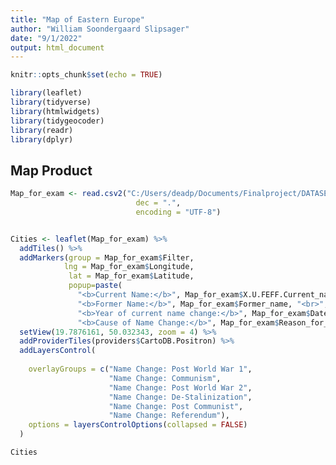 ---
title: "Map of Eastern Europe"
author: "William Soondergaard Slipsager"
date: "9/1/2022"
output: html_document
---

```{r setup, include=FALSE}
knitr::opts_chunk$set(echo = TRUE)
```

```{r Library}
library(leaflet)
library(tidyverse)
library(htmlwidgets)
library(tidygeocoder)
library(readr)
library(dplyr)
```

## Map Product

```{r Final Map, echo=FALSE}

Map_for_exam <- read.csv2("C:/Users/deadp/Documents/Finalproject/DATASET/Map_for_exam2.csv", 
                            dec = ".",
                            encoding = "UTF-8")


Cities <- leaflet(Map_for_exam) %>% 
  addTiles() %>% 
  addMarkers(group = Map_for_exam$Filter,
            lng = Map_for_exam$Longitude,
             lat = Map_for_exam$Latitude,
             popup=paste(
               "<b>Current Name:</b>", Map_for_exam$X.U.FEFF.Current_name, "<br>",        
               "<b>Former Name:</b>", Map_for_exam$Former_name, "<br>",
               "<b>Year of current name change:</b>", Map_for_exam$Date_of_current_name_change, "<br>",
               "<b>Cause of Name Change:</b>", Map_for_exam$Reason_for_Name_change, "<br>")) %>% 
  setView(19.7876161, 50.032343, zoom = 4) %>% 
  addProviderTiles(providers$CartoDB.Positron) %>% 
  addLayersControl(
    
    overlayGroups = c("Name Change: Post World War 1",
                      "Name Change: Communism",
                      "Name Change: Post World War 2",
                      "Name Change: De-Stalinization", 
                      "Name Change: Post Communist",
                      "Name Change: Referendum"),
    options = layersControlOptions(collapsed = FALSE)
  )

Cities
```


